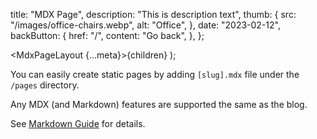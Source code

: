
  title: "MDX Page",
  description: "This is description text",
  thumb: {
    src: "/images/office-chairs.webp",
    alt: "Office",
  },
  date: "2023-02-12",
  backButton: {
    href: "/",
    content: "Go back",
  },
};

  <MdxPageLayout {...meta}>{children}</MdxPageLayout>
);

You can easily create static pages by adding `[slug].mdx` file under the `/pages` directory.

Any MDX (and Markdown) features are supported the same as the blog.

See [Markdown Guide](/docs/cms/markdown) for details.
